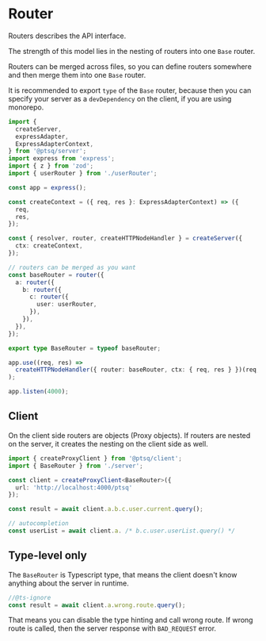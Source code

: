 # Router

Routers describes the API interface.

The strength of this model lies in the nesting of routers into one `Base` router.

Routers can be merged across files, so you can define routers somewhere and then merge them into one `Base` router.

It is recommended to export `type` of the `Base` router, because then you can specify your server as a `devDependency` on the client, if you are using monorepo.

```ts title="server.ts"
import {
  createServer,
  expressAdapter,
  ExpressAdapterContext,
} from '@ptsq/server';
import express from 'express';
import { z } from 'zod';
import { userRouter } from './userRouter';

const app = express();

const createContext = ({ req, res }: ExpressAdapterContext) => ({
  req,
  res,
});

const { resolver, router, createHTTPNodeHandler } = createServer({
  ctx: createContext,
});

// routers can be merged as you want
const baseRouter = router({
  a: router({
    b: router({
      c: router({
        user: userRouter,
      }),
    }),
  }),
});

export type BaseRouter = typeof baseRouter;

app.use((req, res) =>
  createHTTPNodeHandler({ router: baseRouter, ctx: { req, res } })(req, res),
);

app.listen(4000);
```

## Client

On the client side routers are objects (Proxy objects).
If routers are nested on the server, it creates the nesting on the client side as well.

```ts title="client.ts"
import { createProxyClient } from '@ptsq/client';
import { BaseRouter } from './server';

const client = createProxyClient<BaseRouter>({
  url: 'http://localhost:4000/ptsq'
});

const result = await client.a.b.c.user.current.query();

// autocompletion
const userList = await client.a. /* b.c.user.userList.query() */
```

## Type-level only

The `BaseRouter` is Typescript type, that means the client doesn't know anything about the server in runtime.

```ts
//@ts-ignore
const result = await client.a.wrong.route.query();
```

That means you can disable the type hinting and call wrong route.
If wrong route is called, then the server response with `BAD_REQUEST` error.
